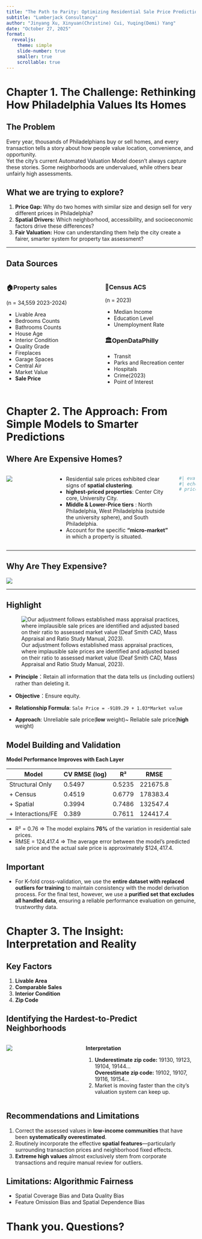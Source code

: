 ```yaml
---
title: "The Path to Parity: Optimizing Residential Sale Price Prediction for Fair Taxation"
subtitle: "Lumberjack Consultancy"
author: "Jinyang Xu, Xinyuan(Christine) Cui, Yuqing(Demi) Yang"
date: "October 27, 2025"
format: 
  revealjs:
    theme: simple
    slide-number: true
    smaller: true
    scrollable: true
---
```


# Chapter 1. The Challenge: Rethinking How Philadelphia Values Its Homes

## The Problem

Every year, thousands of Philadelphians buy or sell homes, and every transaction tells a story about how people value location, convenience, and opportunity.  
Yet the city’s current Automated Valuation Model doesn’t always capture these stories. Some neighborhoods are undervalued, while others bear unfairly high assessments.

::: {.callout-tip}
## What we are trying to explore?

1. **Price Gap:** Why do two homes with similar size and design sell for very different prices in Philadelphia?
2. **Spatial Drivers:** Which neighborhood, accessibility, and socioeconomic factors drive these differences?
3. **Fair Valuation:** How can understanding them help the city create a fairer, smarter system for property tax assessment?

:::

---

## Data Sources

::: {.columns}
::: {.column width="50%"}
### 🏠Property sales
(n = 34,559 2023-2024)

- Livable Area
- Bedrooms Counts
- Bathrooms Counts
- House Age
- Interior Condition
- Quality Grade
- Fireplaces
- Garage Spaces
- Central Air
- Market Value
- **Sale Price**
:::

::: {.column width="50%"}
### 🔢Census ACS
(n = 2023)

- Median Income
- Education Level
- Unemployment Rate

### 🏛OpenDataPhilly

- Transit
- Parks and Recreation center
- Hospitals
- Crime(2023)
- Point of Interest
:::
:::

# Chapter 2. The Approach: From Simple Models to Smarter Predictions



## Where Are Expensive Homes?
::: {.columns}
::: {.column width="62%"}
![](Housing Sales in Philadelphia.png)
:::


::: {.columns}
::: {.column width="38%"}

- Residential sale prices exhibited clear signs of **spatial clustering**.
-  **highest-priced properties**: Center City core, University City.
-  **Middle & Lower-Price tiers** : North Philadelphia, West Philadelphia (outside the university sphere), and South Philadelphia.
- Account for the specific **"micro-market"** in which a property is situated.
:::
:::

```r
#| eval: true
#| echo: false
# price histogram

```
:::


---

## Why Are They Expensive?
![](Buffered Area Mean Sold Price of 2022.png)

---

## Highlight
![Our adjustment follows established mass appraisal practices, where implausible sale prices are identified and adjusted based on their ratio to assessed market value (Deaf Smith CAD, Mass Appraisal and Ratio Study Manual, 2023).](highlight.png)

- **Principle**：Retain all information that the data tells us (including outliers) rather than deleting it.

- **Objective**：Ensure equity.

- **Relationship Formula**: `Sale Price = -9189.29 + 1.03*Market value`

- **Approach**: Unreliable sale price(**low** weight)~ Reliable sale price(**high** weight)


## Model Building and Validation

**Model Performance Improves with Each Layer**

| Model | CV RMSE (log) | R² | RMSE |
|-------|---------------|----|------|
| Structural Only | 0.5497 | 0.5235 | 221675.8 |
| + Census | 0.4519 | 0.6779 | 178383.4 |
| + Spatial | 0.3994 | 0.7486 | 132547.4 |
| + Interactions/FE | 0.389 | 0.7611 | 124417.4|

- R² = 0.76  => The model explains **76%** of the variation in residential sale prices.
- RMSE = 124,417.4  => The average error between the model's predicted sale price and the actual sale price is approximately $\$124,417.4$.

::: {.callout-important}
## Important
- For K-fold cross-validation, we use the **entire dataset with replaced outliers for training** to maintain consistency with the model derivation process. For the final test, however, we use a **purified set that excludes all handled data**, ensuring a reliable performance evaluation on genuine, trustworthy data.
:::

# Chapter 3. The Insight: Interpretation and Reality

## Key Factors

1. **Livable Area**
2. **Comparable Sales**
3. **Interior Condition**
4. **Zip Code**


## Identifying the Hardest-to-Predict Neighborhoods

::: {.columns}
::: {.column width="62%"}
![](Hardest to Predict Neighborhoods in Philadelphia.png)

:::

::: {.columns}
::: {.column width="38%"}
**Interpretation**

1. **Underestimate zip code:** 19130, 19123, 19104, 19144...  
**Overestimate zip code:** 19102, 19107, 19116, 19154...
2. Market is moving faster than the city’s valuation system can keep up.
:::
:::
:::


## Recommendations and Limitations

1. Correct the assessed values in **low-income communities** that have been **systematically overestimated**.
2. Routinely incorporate the effective **spatial features**—particularly surrounding transaction prices and neighborhood fixed effects.
3. **Extreme high values** almost exclusively stem from corporate transactions and require manual review for outliers.

::: {.callout-important}
## Limitations: Algorithmic Fairness
- Spatial Coverage Bias and Data Quality Bias
- Feature Omission Bias and Spatial Dependence Bias
:::


# Thank you. Questions?

